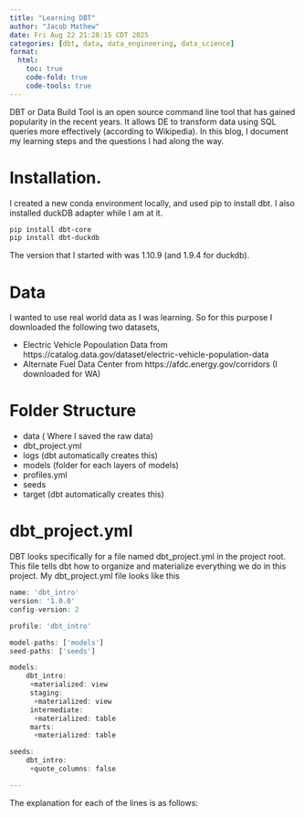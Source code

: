 ```yaml
---
title: "Learning DBT"
author: "Jacob Mathew"
date: Fri Aug 22 21:28:15 CDT 2025
categories: [dbt, data, data_engineering, data_science]
format:
  html:
    toc: true
    code-fold: true
    code-tools: true
---
```


DBT or Data Build Tool is an open source command line tool that has gained popularity in the recent years. It allows DE to transform data using SQL queries more effectively (according to Wikipedia). In this blog, I document my learning steps and the questions I had along the way.

# Installation.

I created a new conda environment locally, and used pip to install dbt. I also installed duckDB adapter while I am at it.
```sh
pip install dbt-core
pip install dbt-duckdb
```

The version that I started with was 1.10.9 (and 1.9.4 for duckdb).

# Data

I wanted to use real world data as I was learning. So for this purpose I downloaded the following two datasets,

- Electric Vehicle Popoulation Data from https://catalog.data.gov/dataset/electric-vehicle-population-data
- Alternate Fuel Data Center from https://afdc.energy.gov/corridors (I downloaded for WA)

# Folder Structure

- data ( Where I saved the raw data)
- dbt_project.yml
- logs (dbt automatically creates this)
- models (folder for each layers of models)
- profiles.yml 
- seeds
- target (dbt automatically creates this)

# dbt_project.yml

DBT looks specifically for a file named dbt_project.yml in the project root. This file tells dbt how to organize and materialize everything we do in this project. My dbt_project.yml file looks like this 

```r
name: 'dbt_intro'
version: '1.0.0'
config-version: 2

profile: 'dbt_intro'

model-paths: ['models']
seed-paths: ['seeds']

models:
    dbt_intro:
     +materialized: view
     staging:
      +materialized: view
     intermediate:
      +materialized: table
     marts:
      +materialized: table

seeds:
    dbt_intro: 
     +quote_columns: false

---
```

The explanation for each of the lines is as follows:
